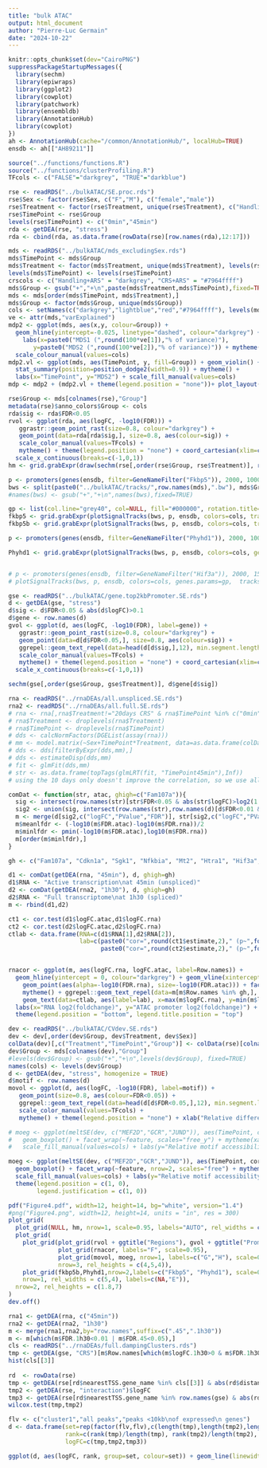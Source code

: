 ```yaml
---
title: "bulk ATAC"
output: html_document
author: "Pierre-Luc Germain"
date: "2024-10-22"
---
```


```r
knitr::opts_chunk$set(dev="CairoPNG")
suppressPackageStartupMessages({
  library(sechm)
  library(epiwraps)
  library(ggplot2)
  library(cowplot)
  library(patchwork)
  library(ensembldb)
  library(AnnotationHub)
  library(cowplot)
})
ah <- AnnotationHub(cache="/common/AnnotationHub/", localHub=TRUE)
ensdb <- ah[["AH89211"]]

source("../functions/functions.R")
source("../functions/clusterProfiling.R")
TFcols <- c("FALSE"="darkgrey", "TRUE"="darkblue")
```

```r
rse <- readRDS("../bulkATAC/SE.proc.rds")
rse$Sex <- factor(rse$Sex, c("F","M"), c("female","male"))
rse$Treatment <- factor(rse$Treatment, unique(rse$Treatment), c("Handling+ARS","CRS+ARS"))
rse$TimePoint <- rse$Group
levels(rse$TimePoint) <- c("0min","45min")
rda <- getDEA(rse, "stress")
rda <- cbind(rda, as.data.frame(rowData(rse)[row.names(rda),12:17]))

mds <- readRDS("../bulkATAC/mds_excludingSex.rds")
mds$TimePoint <- mds$Group
mds$Treatment <- factor(mds$Treatment, unique(mds$Treatment), levels(rse$Treatment))
levels(mds$TimePoint) <- levels(rse$TimePoint)
crscols <- c("Handling+ARS" = "darkgrey", "CRS+ARS" = "#7964ffff")
mds$Group <- gsub("+","+\n",paste(mds$Treatment,mds$TimePoint),fixed=TRUE)
mds <- mds[order(mds$TimePoint, mds$Treatment),]
mds$Group <- factor(mds$Group, unique(mds$Group))
cols <- setNames(c("darkgrey","lightblue","red","#7964ffff"), levels(mds$Group))
ve <- attr(mds,"varExplained")
mdp2 <- ggplot(mds, aes(x,y, colour=Group)) + 
  geom_hline(yintercept=-0.025, linetype="dashed", colour="darkgrey") + geom_point(size=3) +
    labs(x=paste0("MDS1 (",round(100*ve[1]),"% of variance)"),
       y=paste0("MDS2 (",round(100*ve[2]),"% of variance)")) + mytheme() +
  scale_colour_manual(values=cols)
mdp2.vl <- ggplot(mds, aes(TimePoint, y, fill=Group)) + geom_violin() + 
  stat_summary(position=position_dodge2(width=0.9)) + mytheme() +
  labs(x="TimePoint", y="MDS2") + scale_fill_manual(values=cols)
mdp <- mdp2 + (mdp2.vl + theme(legend.position = "none"))+ plot_layout(widths=c(4,3))
```

```r
rse$Group <- mds[colnames(rse),"Group"]
metadata(rse)$anno_colors$Group <- cols
rda$sig <- rda$FDR<0.05
rvol <- ggplot(rda, aes(logFC, -log10(FDR))) + 
   ggrastr::geom_point_rast(size=0.8, colour="darkgrey") + 
   geom_point(data=rda[rda$sig,], size=0.8, aes(colour=sig)) + 
   scale_color_manual(values=TFcols) +
   mytheme() + theme(legend.position = "none") + coord_cartesian(xlim=c(-1.1,1.1)) +
  scale_x_continuous(breaks=c(-1,0,1))
hm <- grid.grabExpr(draw(sechm(rse[,order(rse$Group, rse$Treatment)], row.names(rda)[which(rda$sig)], assayName = "log2FC", gaps_at="TimePoint", top_annotation=c("Group","Sex"), hmcols = c("blue","black","yellow")), merge=FALSE))#, annotation_legend_side="bottom", heatmap_legend_side="bottom"))
```


```r
p <- promoters(genes(ensdb, filter=GeneNameFilter("Fkbp5")), 2000, 1000)
bws <- split(paste0("../bulkATAC/tracks/",row.names(mds),".bw"), mds$Group)[levels(mds$Group)]
#names(bws) <- gsub("+","+\n",names(bws),fixed=TRUE)

gp <- list(col.line="grey40", col=NULL, fill="#000000", rotation.title=0)
fkbp5 <- grid.grabExpr(plotSignalTracks(bws, p, ensdb, colors=cols, tracks.params = list(ylim=c(0,0.33),transformation=\(x) x, yTicksAt=c(0,0.3), cex.axis=0.55), aggregation="heatmap+mean", genes.params = gp, background.title=NA, cex.title = 0.6), wrap.grobs = TRUE, wrap = TRUE)
fkbp5b <- grid.grabExpr(plotSignalTracks(bws, p, ensdb, colors=cols, tracks.params = list(ylim=c(0,0.34^2),transformation=\(x) x^2, yTicksAt=c(0,0.1), cex.axis=0.55), aggregation="heatmap+mean", genes.params = gp, background.title=NA, cex.title = 0.6), wrap.grobs = TRUE, wrap = TRUE)

p <- promoters(genes(ensdb, filter=GeneNameFilter("Phyhd1")), 2000, 1000)

Phyhd1 <- grid.grabExpr(plotSignalTracks(bws, p, ensdb, colors=cols, genes.params=gp,  tracks.params = list(ylim=c(0,0.2), yTicksAt=c(0,0.1), cex.axis=0.5), aggregation="heatmap+mean", cex.title=0.6), wrap.grobs=TRUE, wrap = TRUE)


# p <- promoters(genes(ensdb, filter=GeneNameFilter("Hif3a")), 2000, 1500)
# plotSignalTracks(bws, p, ensdb, colors=cols, genes.params=gp,  tracks.params = list(ylim=c(0,0.15), yTicksAt=c(0,0.15)), aggregation="heatmap+mean")
```


```r
gse <- readRDS("../bulkATAC/gene.top2kbPromoter.SE.rds")
d <- getDEA(gse, "stress")
d$sig <- d$FDR<0.05 & abs(d$logFC)>0.1
d$gene <- row.names(d)
gvol <- ggplot(d, aes(logFC, -log10(FDR), label=gene)) + 
   ggrastr::geom_point_rast(size=0.8, colour="darkgrey") + 
   geom_point(data=d[d$FDR<0.05,], size=0.8, aes(colour=sig)) + 
   ggrepel::geom_text_repel(data=head(d[d$sig,],12), min.segment.length = 0, size=3) + 
   scale_color_manual(values=TFcols) +
   mytheme() + theme(legend.position = "none") + coord_cartesian(xlim=c(-1.1,1.1)) +
  scale_x_continuous(breaks=c(-1,0,1))
```


```r
sechm(gse[,order(gse$Group, gse$Treatment)], d$gene[d$sig])
```

```r
rna <- readRDS("../rnaDEAs/all.unspliced.SE.rds")
rna2 <- readRDS("../rnaDEAs/all.full.SE.rds")
# rna <- rna[,rna$Treatment!="20days CRS" & rna$TimePoint %in% c("0min","45min")]
# rna$Treatment <- droplevels(rna$Treatment)
# rna$TimePoint <- droplevels(rna$TimePoint)
# dds <- calcNormFactors(DGEList(assay(rna)))
# mm <- model.matrix(~Sex+TimePoint*Treatment, data=as.data.frame(colData(rna)))
# dds <- dds[filterByExpr(dds,mm),]
# dds <- estimateDisp(dds,mm)
# fit <- glmFit(dds,mm)
# str <- as.data.frame(topTags(glmLRT(fit, "TimePoint45min"),Inf))
# using the 10 days only doesn't improve the correlation, so we use all samples to get more sig genes

comDat <- function(str, atac, ghigh=c("Fam107a")){
  sig <- intersect(row.names(str)[str$FDR<0.05 & abs(str$logFC)>log2(1.1)], row.names(d))
  sig2 <- union(sig, intersect(row.names(str),row.names(d)[d$FDR<0.01 & abs(d$logFC)>0.2 & !grepl("^Gm|Rik",row.names(d))]))
  m <- merge(d[sig2,c("logFC","PValue","FDR")], str[sig2,c("logFC","PValue","FDR")], by="row.names", suffix=c(".atac",".rna"))
  m$meanlfdr <- (-log10(m$FDR.atac)-log10(m$FDR.rna))/2
  m$minlfdr <- pmin(-log10(m$FDR.atac),log10(m$FDR.rna))
  m[order(m$minlfdr),]
}

gh <- c("Fam107a", "Cdkn1a", "Sgk1", "Nfkbia", "Mt2", "Htra1", "Hif3a", "Fkbp5","Phyhd1")

d1 <- comDat(getDEA(rna, "45min"), d, ghigh=gh)
d1$RNA <- "Active transcription\nat 45min (unspliced)"
d2 <- comDat(getDEA(rna2, "1h30"), d, ghigh=gh)
d2$RNA <- "Full transcriptome\nat 1h30 (spliced)"
m <- rbind(d1,d2)

ct1 <- cor.test(d1$logFC.atac,d1$logFC.rna)
ct2 <- cor.test(d2$logFC.atac,d2$logFC.rna)
ctlab <- data.frame(RNA=c(d1$RNA[1],d2$RNA[2]),
                    lab=c(paste0("cor=",round(ct1$estimate,2)," (p~",format(ct1$p.value,digits=1),")"),
                          paste0("cor=",round(ct2$estimate,2)," (p~",format(ct2$p.value,digits=1),")")))


rnacor <- ggplot(m, aes(logFC.rna, logFC.atac, label=Row.names)) + 
  geom_hline(yintercept = 0, colour="darkgrey") + geom_vline(xintercept = 0, colour="darkgrey") +
    geom_point(aes(alpha=-log10(FDR.rna), size=-log10(FDR.atac))) + facet_wrap(~RNA, scales="free_x") + 
    mytheme() + ggrepel::geom_text_repel(data=m[m$Row.names %in% gh,], min.segment.length = 0, max.overlaps = 30) +
    geom_text(data=ctlab, aes(label=lab), x=max(m$logFC.rna), y=min(m$logFC.atac), hjust=1, vjust=0) +
  labs(x="RNA log2(foldchange)", y="ATAC promoter log2(foldchange)") + 
  theme(legend.position = "bottom", legend.title.position = "top")
```


```r
dev <- readRDS("../bulkATAC/CVdev.SE.rds")
dev <- dev[,order(dev$Group, dev$Treatment, dev$Sex)]
colData(dev)[,c("Treatment","TimePoint","Group")] <- colData(rse)[colnames(dev),c("Treatment","TimePoint","Group")]
dev$Group <- mds[colnames(dev),"Group"]
#levels(dev$Group) <- gsub("+","+\n",levels(dev$Group), fixed=TRUE)
names(cols) <- levels(dev$Group)
d <- getDEA(dev, "stress", homogenize = TRUE)
d$motif <- row.names(d)
movol <- ggplot(d, aes(logFC, -log10(FDR), label=motif)) + 
   geom_point(size=0.8, aes(colour=FDR<0.05)) + 
   ggrepel::geom_text_repel(data=head(d[d$FDR<0.05,],12), min.segment.length = 0) + 
   scale_color_manual(values=TFcols) +
   mytheme() + theme(legend.position = "none") + xlab("Relative difference")

# moeg <- ggplot(meltSE(dev, c("MEF2D","GCR","JUND")), aes(TimePoint, corrected, fill=Group)) + 
#   geom_boxplot() + facet_wrap(~feature, scales="free_y") + mytheme(xax = FALSE) +
#   scale_fill_manual(values=cols) + labs(y="Relative motif accessibility", x=NULL)

moeg <- ggplot(meltSE(dev, c("MEF2D","GCR","JUND")), aes(TimePoint, corrected, fill=Group)) + 
  geom_boxplot() + facet_wrap(~feature, nrow=2, scales="free") + mytheme(xax = FALSE) +
  scale_fill_manual(values=cols) + labs(y="Relative motif accessibility", x=NULL) +
  theme(legend.position = c(1, 0),
        legend.justification = c(1, 0))
```

```r
pdf("Figure4.pdf", width=12, height=14, bg="white", version="1.4")
#png("Figure4.png", width=12, height=14, units = "in", res = 300)
plot_grid(
  plot_grid(NULL, hm, nrow=1, scale=0.95, labels="AUTO", rel_widths = c(5,4)),
  plot_grid(
    plot_grid(plot_grid(rvol + ggtitle("Regions"), gvol + ggtitle("Promoters"), nrow=1, scale=0.95, labels=c("C","D")),
              plot_grid(rnacor, labels="F", scale=0.95),
              plot_grid(movol, moeg, nrow=1, labels=c("G","H"), scale=0.95, rel_widths = c(3,4)),
              nrow=3, rel_heights = c(4,5,4)),
    plot_grid(fkbp5b,Phyhd1,nrow=2,labels=c("Fkbp5", "Phyhd1"), scale=0.95, label_x = 0.5),
    nrow=1, rel_widths = c(5,4), labels=c(NA,"E")),
  nrow=2, rel_heights = c(1.8,7)
)
dev.off()
```



```r
rna1 <- getDEA(rna, c("45min"))
rna2 <- getDEA(rna2, "1h30")
m <- merge(rna1,rna2,by="row.names",suffix=c(".45",".1h30"))
m <- m[which(m$FDR.1h30<0.01 | m$FDR.45<0.05),]
cls <- readRDS("../rnaDEAs/full.dampingClusters.rds")
tmp <- getDEA(gse, "CRS")[m$Row.names[which(m$logFC.1h30>0 & m$FDR.1h30<0.05)],]
hist(cls[[3]]
     
rd  <- rowData(rse)
tmp <- getDEA(rse[rd$nearestTSS.gene_name %in% cls[[3]] & abs(rd$distance2nearestTSS)<10000, ], "interaction")$logFC
tmp2 <- getDEA(rse, "interaction")$logFC
tmp3 <- getDEA(rse[rd$nearestTSS.gene_name %in% row.names(gse) & abs(rd$distance2nearestTSS)<10000, ], "interaction")$logFC
wilcox.test(tmp,tmp2)

flv <- c("cluster1","all peaks","peaks <10kb\nof expressed\n genes")
d <- data.frame(set=rep(factor(flv,flv),c(length(tmp),length(tmp2),length(tmp3))), 
                rank=c(rank(tmp)/length(tmp), rank(tmp2)/length(tmp2), rank(tmp3)/length(tmp3)),
                logFC=c(tmp,tmp2,tmp3))

ggplot(d, aes(logFC, rank, group=set, colour=set)) + geom_line(linewidth=1.15) + theme_bw() + coord_cartesian(xlim=c(-0.8,0.7)) + labs(x="CRS:ARS interacton logFC", y="Cumulative proportion")
```

